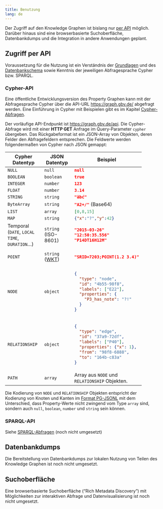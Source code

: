 ```yaml
---
title: Benutzung
lang: de
---
```


Der Zugriff auf den Knowledge Graphen ist bislang nur [per API](#zugriff-per-api) möglich. Darüber hinaus sind eine browserbasierte Suchoberfläche, Datenbankdumps und die Integration in andere Anwendungen geplant.

## Zugriff per API

Voraussetzung für die Nutzung ist ein Verständnis der [Grundlagen](basics.qmd) und des [Datenbankschema](schema.qmd) sowie Kenntnis der jeweiligen Abfragesprache Cypher bzw. SPARQL.

### Cypher-API

Eine öffentliche Entwicklungsversion des Property Graphen kann mit der Abfragesprache Cypher über die API-URL <https://graph.gbv.de/> abgefragt werden. Eine Einführung in Cypher mit Beispielen gibt es im Kapitel [Cypher-Abfragen](cypher.qmd).

Der vorläufige API-Endpunkt ist <https://graph.gbv.de/api>. Die Cypher-Abfrage wird mit einer **HTTP GET** Anfrage im Query-Parameter `cypher` übergeben. Das Rückgabeformat ist ein JSON-Array von Objekten, deren Felder den Abfragefeldern entsprechen. Die Feldwerte werden folgendermaßen von Cypher nach JSON gemappt:

+-------------------+---------------+---------------------------+
| Cypher Datentyp   | JSON Datentyp | Beispiel                  |
+===================+===============+===========================+
| `NULL`            | `null`        | `null`{.json}             |
+-------------------+---------------+---------------------------+
| `BOOLEAN`         | `boolean`     | `true`{.json}             |
+-------------------+---------------+---------------------------+
| `INTEGER`         | `number`      | `123`{.json}              |
+-------------------+---------------+---------------------------+
| `FLOAT`           | `number`      | `3.14`{.json}             |
+-------------------+---------------+---------------------------+
| `STRING`          | `string`      | `"äbć"`{.json}            |
+-------------------+---------------+---------------------------+
| `ByteArray`       | `string`      | `"A2+/"`{.json} (Base64)  |
+-------------------+---------------+---------------------------+
| `LIST`            | `array`       | `[0,8,15]`{.json}         |
+-------------------+---------------+---------------------------+
| `MAP`             | `string`      | `{"x":"?","y":42}`{.json} |
+-------------------+---------------+---------------------------+
| Temporal (`DATE`, | `string`      | ```json                   |
| `LOCAL TIME`,     | (ISO-8601)    | "2015-03-26"              |
| `DURATION`...)    |               | "12:50:35.556"            |
|                   |               | "P14DT16H12M"             |
|                   |               | ```                       |
+-------------------+---------------+---------------------------+
| `POINT`           | `string`      | ```json                   |
|                   | ([WKT])       | "SRID=7203;POINT(1.2 3.4)"|
|                   |               | ```                       |
+-------------------+---------------+---------------------------+
| `NODE`            | `object`      | ```json                   |
|                   |               | {                         |
|                   |               |   "type": "node",         |
|                   |               |   "id": "4b55-98f8",      |
|                   |               |   "labels": ["E22"],      |
|                   |               |   "properties": {         | 
|                   |               |     "P3_has_note": "?!"   |
|                   |               |   }                       |
|                   |               | }                         |
|                   |               | ```                       |
+-------------------+---------------+---------------------------+
| `RELATIONSHIP`    | `object`      | ```json                   |
|                   |               | {                         |
|                   |               |   "type": "edge",         |
|                   |               |   "id": "37a9-72df",      |
|                   |               |   "labels": ["P40"],      |
|                   |               |   "properties": {"x": 1}, | 
|                   |               |   "from": "98f8-6888",    |
|                   |               |   "to": "164b-c83a"       |
|                   |               | }                         |
|                   |               | ```                       |
+-------------------+---------------+---------------------------+
| `PATH`            | `array`       | Array aus `NODE` und      |
|                   |               | `RELATIONSHIP` Objekten.  |
+-------------------+---------------+---------------------------+

Die Kodierung von `NODE` und `RELATIONSHIP` Objekten entspricht der Kodierung
von Knoten und Kanten im [Format
PG-JSONL](https://pg-format.github.io/specification/#pg-jsonl) mit dem
Unterschied, dass Property-Werte nicht zwingend vom Type `array` sind, sondern
auch `null`, `boolean`, `number` und `string` sein können.

[WKT]: http://giswiki.org/wiki/Well_Known_Text

### SPARQL-API

Siehe [SPARQL-Abfragen](sparql.qmd) (noch nicht umgesetzt)

## Datenbankdumps

Die Bereitstellung von Datenbankdumps zur lokalen Nutzung von Teilen des Knowledge Graphen ist noch nicht umgesetzt.

## Suchoberfläche

Eine browserbasierte Suchoberfläche (“Rich Metadata Discovery”) mit Möglichkeiten zur interaktiven Abfrage und Datenvisualisierung ist noch nicht umgesetzt.

